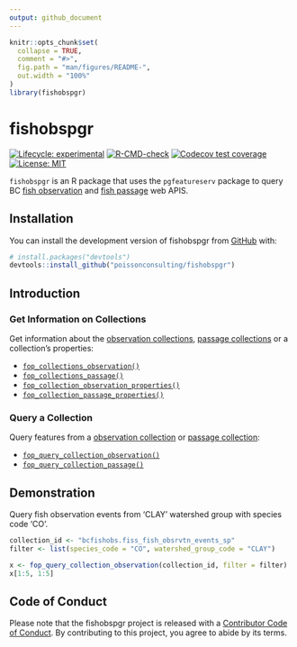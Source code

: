 ```yaml
---
output: github_document
---
```


<!-- README.md is generated from README.Rmd. Please edit that file -->

```r
knitr::opts_chunk$set(
  collapse = TRUE,
  comment = "#>",
  fig.path = "man/figures/README-",
  out.width = "100%"
)
library(fishobspgr)
```

# fishobspgr

<!-- badges: start -->
[![Lifecycle: experimental](https://img.shields.io/badge/lifecycle-experimental-orange.svg)](https://lifecycle.r-lib.org/articles/stages.html#experimental)
[![R-CMD-check](https://github.com/poissonconsulting/fishobspgr/workflows/R-CMD-check/badge.svg)](https://github.com/poissonconsulting/fishobspgr/actions)
[![Codecov test coverage](https://codecov.io/gh/poissonconsulting/fishobspgr/branch/main/graph/badge.svg)](https://app.codecov.io/gh/poissonconsulting/fishobspgr?branch=main)
[![License: MIT](https://img.shields.io/badge/License-MIT-green.svg)](https://opensource.org/license/mit/)
<!-- badges: end -->

`fishobspgr` is an R package that uses the `pgfeatureserv` package to query BC [fish observation](https://features.hillcrestgeo.ca/bcfishobs/) and [fish passage](https://features.hillcrestgeo.ca/bcfishpass/) web APIS.

## Installation

You can install the development version of fishobspgr from [GitHub](https://github.com/) with:

``` r
# install.packages("devtools")
devtools::install_github("poissonconsulting/fishobspgr")
```

## Introduction
### Get Information on Collections

Get information about the [observation collections](https://features.hillcrestgeo.ca/bcfishobs/), [passage collections](https://features.hillcrestgeo.ca/bcfishpass/) or a collection's properties:  

* [`fop_collections_observation()`](https://poissonconsulting.github.io/fishobspgr/reference/fop_collections_observation.html)  
* [`fop_collections_passage()`](https://poissonconsulting.github.io/fishobspgr/reference/fop_collections_passage.html)  
* [`fop_collection_observation_properties()`](https://poissonconsulting.github.io/fwapgr/reference/fop_collection_observation_properties.html)  
* [`fop_collection_passage_properties()`](https://poissonconsulting.github.io/fwapgr/reference/fop_collection_passage_properties.html)  

### Query a Collection

Query features from a [observation collection](https://features.hillcrestgeo.ca/bcfishobs/collections.html) or [passage collection](https://features.hillcrestgeo.ca/bcfishpass/collections.html):  

* [`fop_query_collection_observation()`](https://poissonconsulting.github.io/fishobspgr/reference/fop_query_collection_observation.html)  
* [`fop_query_collection_passage()`](https://poissonconsulting.github.io/fishobspgr/reference/fop_query_collection_passage.html)  

## Demonstration

Query fish observation events from 'CLAY' watershed group with species code 'CO'.
```r
collection_id <- "bcfishobs.fiss_fish_obsrvtn_events_sp"
filter <- list(species_code = "CO", watershed_group_code = "CLAY")

x <- fop_query_collection_observation(collection_id, filter = filter)
x[1:5, 1:5]
```

## Code of Conduct

Please note that the fishobspgr project is released with a [Contributor Code of Conduct](https://contributor-covenant.org/version/2/0/CODE_OF_CONDUCT.html). By contributing to this project, you agree to abide by its terms.
